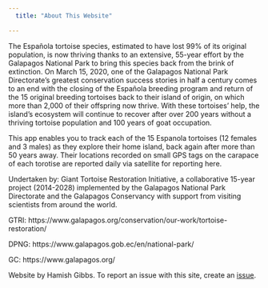 ```yaml
---
  title: "About This Website"
  
---
```

  
The Española tortoise species, estimated to have lost 99% of its original population, is now thriving thanks to an extensive, 55-year effort by the Galapagos National Park to bring this species back from the brink of extinction. On March 15, 2020, one of the Galapagos National Park Directorate's  greatest conservation success stories in half a century comes to an end with the closing of the Española breeding program and return of the 15 original breeding tortoises back to their island of origin, on which more than 2,000 of their offspring now thrive. With these tortoises' help, the island’s ecosystem will continue to recover after over 200 years without a thriving tortoise population and 100 years of goat occupation. 

This app enables you to track each of the 15 Espanola tortoises (12 females and 3 males) as they explore their home island, back again after more than 50 years away.  Their locations recorded on small GPS tags on the carapace of each torotise are reported daily via satellite for reporting here.

Undertaken by: 
Giant Tortoise Restoration Initiative, a collaborative 15-year project (2014-2028) implemented by the Galapagos National Park Directorate and the Galapagos Conservancy with support from visiting scientists from around the world.

GTRI: https://www.galapagos.org/conservation/our-work/tortoise-restoration/

DPNG: https://www.galapagos.gob.ec/en/national-park/

GC: https://www.galapagos.org/

Website by Hamish Gibbs. To report an issue with this site, create an [issue](https://github.com/hamishgibbs/espanola_tortoise_release/issues/new).

